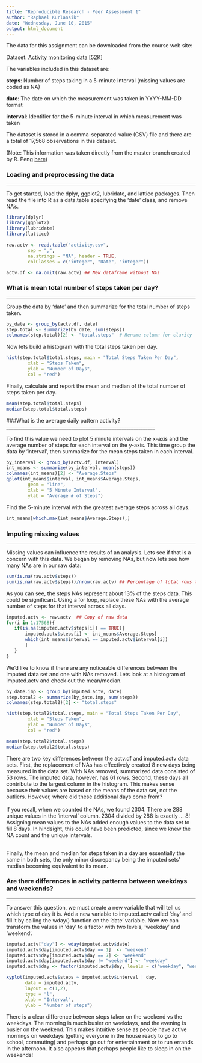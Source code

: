 ```yaml
---
title: "Reproducible Research - Peer Assessment 1"
author: "Raphael Kurlansik"
date: "Wednesday, June 10, 2015"
output: html_document
---
```


The data for this assignment can be downloaded from the course web site:

Dataset: [Activity monitoring data](https://d396qusza40orc.cloudfront.net/repdata%2Fdata%2Factivity.zip) [52K]

The variables included in this dataset are:

**steps**: Number of steps taking in a 5-minute interval (missing values are coded as NA)

**date**: The date on which the measurement was taken in YYYY-MM-DD format

**interval**: Identifier for the 5-minute interval in which measurement was taken

The dataset is stored in a comma-separated-value (CSV) file and there are a total of 17,568 observations in this dataset.

(Note:  This information was taken directly from the master branch created by R. Peng [here](https://github.com/rdpeng/RepData_PeerAssessment1))


### Loading and preprocessing the data   
_____________________________________________________________________________  
To get started, load the dplyr, ggplot2, lubridate, and lattice packages. Then read the file into R as a data.table specifying the 'date' class, and remove NA's. 


```r
library(dplyr)
library(ggplot2)
library(lubridate)
library(lattice)
```

```r
raw.actv <- read.table("activity.csv", 
        sep = ",",
        na.strings = "NA", header = TRUE,
        colClasses = c("integer", "Date", "integer"))

actv.df <- na.omit(raw.actv) ## New dataframe without NAs
```


### What is mean total number of steps taken per day?
_________________________________________________________________

Group the data by 'date' and then summarize for the total number of steps taken.

```r
by_date <- group_by(actv.df, date)
step.total <- summarize(by_date, sum(steps))
colnames(step.total)[2] <- "total.steps"  # Rename column for clarity

```

Now lets build a histogram with the total steps taken per day. 

```r
hist(step.total$total.steps, main = "Total Steps Taken Per Day", 
        xlab = "Steps Taken", 
        ylab = "Number of Days", 
        col = "red")
```

Finally, calculate and report the mean and median of the total number of steps taken per day.
```r
mean(step.total$total.steps)
median(step.total$total.steps)
```

###What is the average daily pattern activity?
______________________________________________________________

To find this value we need to plot 5 minute intervals on the x-axis and the average number of steps for each interval on the y-axis.  This time group the data by 'interval', then summarize for the mean steps taken in each interval.

```r
by_interval <- group_by(actv.df, interval)
int_means <- summarize(by_interval, mean(steps))
colnames(int_means)[2] <- "Average.Steps"
qplot(int_means$interval, int_means$Average.Steps, 
        geom = "line",
        xlab = "5 Minute Interval", 
        ylab = "Average # of Steps")

```

Find the 5-minute interval with the greatest average steps across all days.
```r
int_means[which.max(int_means$Average.Steps),]
```

### Imputing missing values
__________________________________________________________________________________________

Missing values can influence the results of an analysis.  Lets see if that is a concern with this data.  We began by removing NAs, but now lets see how many NAs are in our raw data:

```r
sum(is.na(raw.actv$steps))
sum(is.na(raw.actv$steps))/nrow(raw.actv) ## Percentage of total rows that are NA

```

As you can see, the steps NAs represent about 13% of the steps data.  This could be significant.  Using a for loop, replace these NAs with the average number of steps for that interval across all days. 

```r
imputed.actv <- raw.actv  ## Copy of raw data 
for(i in 1:17568){
   if(is.na(imputed.actv$steps[i]) == TRUE){  
       imputed.actv$steps[i] <- int_means$Average.Steps[
       which(int_means$interval == imputed.actv$interval[i])
       ]
   }
}
```

We'd like to know if there are any noticeable differences between the imputed data set and one with NAs removed.  Lets look at a histogram of imputed.actv and check out the mean/median.

```r
by_date.imp <- group_by(imputed.actv, date)
step.total2 <- summarize(by_date.imp, sum(steps))
colnames(step.total2)[2] <- "total.steps"

hist(step.total2$total.steps, main = "Total Steps Taken Per Day", 
        xlab = "Steps Taken", 
        ylab = "Number of Days", 
        col = "red")

mean(step.total2$total.steps)
median(step.total2$total.steps)
```

There are two key differences between the actv.df and imputed.actv data sets.  First, the replacement of NAs has effectively created 8 new days being measured in the data set.  With NAs removed, summarized data consisted of 53 rows.  The imputed data, however, has 61 rows.    Second, these days all contribute to the largest column in the histogram. This makes sense because their values are based on the means of the data set, not the outliers.  However, where did these additional days come from?  
<br>
If you recall, when we counted the NAs, we found 2304.  There are 288 unique values in the 'interval' column.  2304 divided by 288 is exactly ... 8!  Assigning mean values to the NAs added enough values to the data set to fill 8 days.  In hindsight, this could have been predicted, since we knew the NA count and the unique intervals.

<br>
Finally, the mean and median for steps taken in a day are essentially the same in both sets, the only minor discrepancy being the imputed sets' median becoming equivalent to its mean.

### Are there differences in activity patterns between weekdays and weekends?
_______________________________________________________________________________________________
To answer this question, we must create a new variable that will tell us which type of day it is.  Add a new variable to imputed.actv called 'day' and fill it by calling the wday() function on the 'date' variable.  Now we can transform the values in 'day' to a factor with two levels, 'weekday' and 'weekend'.

```r
imputed.actv["day"] <- wday(imputed.actv$date)
imputed.actv$day[imputed.actv$day == 1]  <- "weekend"
imputed.actv$day[imputed.actv$day == 7] <- "weekend"
imputed.actv$day[imputed.actv$day != "weekend"] <- "weekday"
imputed.actv$day <- factor(imputed.actv$day, levels = c("weekday", "weekend"))

xyplot(imputed.actv$steps ~ imputed.actv$interval | day, 
       data = imputed.actv, 
       layout = c(1,2), 
       type = "l", 
       xlab = "Interval", 
       ylab = "Number of steps")
```

There is a clear difference between steps taken on the weekend vs the weekdays.  The morning is much busier on weekdays, and the evening is busier on the weekend.  This makes intuitive sense as people have active mornings on weekdays (getting everyone in the house ready to go to school, commuting) and perhaps go out for entertainment or to run errands in the afternoon.  It also appears that perhaps people like to sleep in on the weekends!
<br><br><br><br>
